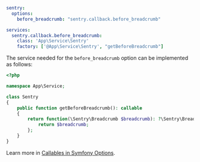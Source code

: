 ```yaml {filename:config/packages/sentry.yaml}
sentry:
  options:
    before_breadcrumb: "sentry.callback.before_breadcrumb"

services:
  sentry.callback.before_breadcrumb:
    class: 'App\Service\Sentry'
    factory: ['@App\Service\Sentry', "getBeforeBreadcrumb"]
```

The service needed for the `before_breadcrumb` option can be implemented as follows:

```php {filename:src/Service/Sentry.php}
<?php

namespace App\Service;

class Sentry
{
    public function getBeforeBreadcrumb(): callable
    {
        return function(\Sentry\Breadcrumb $breadcrumb): ?\Sentry\Breadcrumb {
            return $breadcrumb;
        };
    }
}
```

<Note>

Learn more in [Callables in Symfony Options](/platforms/php/guides/symfony/configuration/symfony-options/#callables).

</Note>
